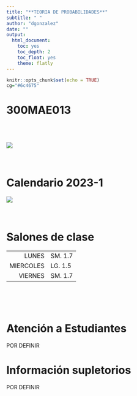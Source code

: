 ```yaml
---
title: "**TEORIA DE PROBABILIDADES**"
subtitle: " "
author: "dgonzalez"
date: ""
output:
  html_document:
    toc: yes
    toc_depth: 2
    toc_float: yes
    theme: flatly
---
```



```r
knitr::opts_chunk$set(echo = TRUE)
cg="#6c4675"

```

# **300MAE013**

<br/><br/>

![](img/banner00.png)
<br/><br/><br/>



 
# **Calendario 2023-1**</span>

![](img/calendario202301.png)
<br/><br/><br/>

# **Salones de clase**

|                            |                                      |
|---------------------------:|:-------------------------------------|
|  LUNES                     | SM. 1.7                              |
|  MIERCOLES                 |  LG. 1.5                             |
|  VIERNES                   |  SM. 1.7                             |

<br/><br/><br/>

# **Atención a Estudiantes**

POR DEFINIR

# **Información supletorios**

POR DEFINIR
